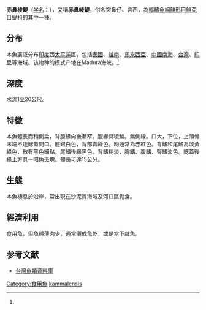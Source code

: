 {{Speciesbox
| image = Thryssa kammalensis.jpg
| status = NE
| status_system=IUCN3.1
| status_ref=
| taxon= Thryssa kammalensis
| authority = [[Bleeker|Bleeker]], 1849<ref name='id5383'>{{cite web| url =http://www.bioinfo.cn/db05/BjdwSpecies.php?action=view&id=5383| title =赤鼻棱鳀| work =中国动物物种编目数据库| publisher =中国科学院微生物研究所| author =中国科学院动物研究所| accessdate =2009-04-11| deadurl =yes| archiveurl =https://web.archive.org/web/20160305054544/http://www.bioinfo.cn/db05/BjdwSpecies.php?action=view&id=5383| archivedate =2016-03-05}}</ref>
| synonyms = *''Thrissocles kammalensis''<br /><small>Bleeker, 1849</small>
*''Engraulis rhinorhyncos''<br /><small>Bleeker, 1849</small>
*''Scutengraulis kammalensis''<br /><small>Bleeker, 1849</small>
*''Engraulis kammalensis''<br /><small>Bleeker, 1849</small>
}}
'''赤鼻棱鯷'''（[[学名|学名]]：{{lang|la|''Thryssa kammalensis''}}），又稱'''赤鼻綾鯷'''，俗名突鼻仔、含西，為[[輻鰭魚綱|輻鰭魚綱]][[鯡形目|鯡形目]][[鯡亞目|鯡亞目]][[鳀科|鳀科]]的其中一[[種|種]]。

==分布==
本魚廣泛分布[[印度|印度]]西[[太平洋|太平洋]]區，包括[[泰國|泰國]]、[[越南|越南]]、[[馬來西亞|馬來西亞]]、[[中國|中國]][[南海|南海]]、[[台灣|台灣]]、[[印尼|印尼]]等海域。该物种的模式产地在Madura海峡。<ref name='id5383'/>

==深度==
水深1至20公尺。

==特徵==
本魚體長而稍側扁，背腹緣向後漸窄。腹緣具稜鱗。無側線。口大，下位，上頜骨末端不達鰓蓋開口。體銀白色，背部青綠色。吻通常為赤紅色。背鰭和尾鰭為淡黃綠色，散有黑色細點，尾鰭後緣黑色。背鰭稍淡，胸鰭、腹鰭、臀鰭淡色。鰓蓋後緣上方具一暗色斑塊。體長可達15公分。

==生態==
本魚棲息於沿岸，常出現在沙泥質海域及河口區覓食。

==經濟利用==
食用魚，但魚體薄肉少，通常曬成魚乾，或是當下雜魚。

==参考文献==
{{reflist}}
*[http://fishdb.sinica.edu.tw/ 台灣魚類資料庫] {{Wayback|url=http://fishdb.sinica.edu.tw/ |date=20160304193340 }}
{{Taxonbar|from=Q2019640}}

[[Category:食用魚|Category:食用魚]]
[[Category:棱鯷屬|kammalensis]]